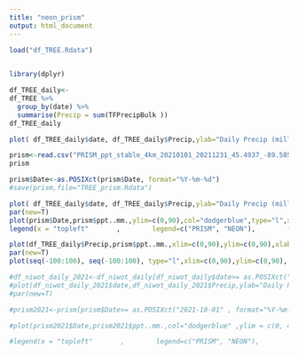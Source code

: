 ```yaml
---
title: "neon_prism"
output: html_document
---
```


```r
load("df_TREE.Rdata")
     
```

```r
library(dplyr)

df_TREE_daily<-
df_TREE %>%
  group_by(date) %>%
  summarise(Precip = sum(TFPrecipBulk ))
df_TREE_daily
```

```r
plot( df_TREE_daily$date, df_TREE_daily$Precip,ylab="Daily Precip (millimeter)",main="TREE",xlab="",type="l")
```

```r
prism<-read.csv("PRISM_ppt_stable_4km_20210101_20211231_45.4937_-89.5857 (1).csv",skip = 10)
prism
```

```r
prism$Date<-as.POSIXct(prism$Date, format="%Y-%m-%d")
#save(prism,file="TREE_prism.Rdata")
```

```r
plot( df_TREE_daily$date, df_TREE_daily$Precip,ylab="Daily Precip (millimeter)",main="TREE",xlab="",type="l",ylim=c(0,90))
par(new=T)
plot(prism$Date,prism$ppt..mm.,ylim=c(0,90),col="dodgerblue",type="l",xlab="",ylab="")
legend(x = "topleft"       ,        legend=c("PRISM", "NEON"),        fill = c("dodgerblue","black"))
```

```r
plot(df_TREE_daily$Precip,prism$ppt..mm.,xlim=c(0,90),ylim=c(0,90),xlab = "NEON",ylab="PRISM", main = "TREE")
par(new=T)
plot(seq(-100:100), seq(-100:100), type="l",xlim=c(0,90),ylim=c(0,90), xlab = " ",ylab=" ")
```






```r
#df_niwot_daily_2021<-df_niwot_daily[df_niwot_daily$date>= as.POSIXct("2021-10-01" , format="%Y-%m-%d") & df_niwot_daily$date<= as.POSIXct("2022-06-30" , format="%Y-%m-%d") ,]
#plot(df_niwot_daily_2021$date,df_niwot_daily_2021$Precip,ylab="Daily Precip Bulk (millimeter)",main="Niwot (start in Oct 2021)",xlab="",tyle="l",ylim = c(0, 40 ))
#par(new=T)

#prism2021<-prism[prism$Date>= as.POSIXct("2021-10-01" , format="%Y-%m-%d") & prism$Date<=as.POSIXct("2022-06-30" , format="%Y-%m-%d") ,]

#plot(prism2021$Date,prism2021$ppt..mm.,col="dodgerblue" ,ylim = c(0, 40 ),ylab="",xlab="")

#legend(x = "topleft"       ,        legend=c("PRISM", "NEON"),        fill = c("dodgerblue","black"))

```

